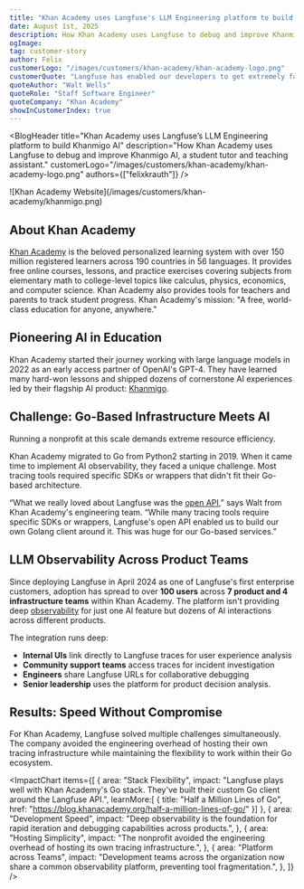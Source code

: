 ```yaml
---
title: "Khan Academy uses Langfuse's LLM Engineering platform to build Khanmigo AI"
date: August 1st, 2025
description: How Khan Academy uses Langfuse to debug and improve Khanmigo AI, a student tutor and teaching assistant.
ogImage: 
tag: customer-story
author: Felix
customerLogo: "/images/customers/khan-academy/khan-academy-logo.png"
customerQuote: "Langfuse has enabled our developers to get extremely fast feedback. It's fundamental to how our developers understand their AI implementations."
quoteAuthor: "Walt Wells"
quoteRole: "Staff Software Engineer"
quoteCompany: "Khan Academy"
showInCustomerIndex: true
---
```



<BlogHeader
  title="Khan Academy uses Langfuse’s LLM Engineering platform to build Khanmigo AI"
  description="How Khan Academy uses Langfuse to debug and improve Khanmigo AI, a student tutor and teaching assistant."
  customerLogo="/images/customers/khan-academy/khan-academy-logo.png"
  authors={["felixkrauth"]}
/>

<Frame fullWidth>
  ![Khan Academy Website](/images/customers/khan-academy/khanmigo.png)
</Frame>

## About Khan Academy
[Khan Academy](https://www.khanacademy.org/) is the beloved personalized learning system with over 150 million registered learners across 190 countries in 56 languages. It provides free online courses, lessons, and practice exercises covering subjects from elementary math to college-level topics like calculus, physics, economics, and computer science. Khan Academy also provides tools for teachers and parents to track student progress. Khan Academy's mission: "A free, world-class education for anyone, anywhere."

## Pioneering AI in Education

Khan Academy started their journey working with large language models in 2022 as an early access partner of OpenAI's GPT-4. They have learned many hard-won lessons and shipped dozens of cornerstone AI experiences led by their flagship AI product: [Khanmigo](https://www.khanmigo.ai/). 

## Challenge: Go-Based Infrastructure Meets AI
Running a nonprofit at this scale demands extreme resource efficiency.

Khan Academy migrated to Go from Python2 starting in 2019. When it came time to implement AI observability, they faced a unique challenge. Most tracing tools required specific SDKs or wrappers that didn't fit their Go-based architecture.

“What we really loved about Langfuse was the [open API](/docs/api-and-data-platform/features/public-api),” says Walt from Khan Academy's engineering team. “While many tracing tools require specific SDKs or wrappers, Langfuse's open API enabled us to build our own Golang client around it. This was huge for our Go-based services.”

## LLM Observability Across Product Teams

Since deploying Langfuse in April 2024 as one of Langfuse's first enterprise customers, adoption has spread to over **100 users** across **7 product and 4 infrastructure teams** within Khan Academy. The platform isn't providing deep [observability](/docs/observability/overview) for just one AI feature but dozens of AI interactions across different products.

<CustomerQuote
  quote="Langfuse has really enabled our developers to get extremely fast feedback. When building and deploying features, we can quickly watch how those experiences are going. Langfuse is fundamental to how our developers understand their AI implementations."
  name="Walt Wells"
  role="Staff Software Engineer / ML & Data Infrastructure"
  company="Khan Academy"
  image="/images/customers/khan-academy/walt-wells.jpeg"
/>

The integration runs deep:
- **Internal UIs** link directly to Langfuse traces for user experience analysis
- **Community support teams** access traces for incident investigation
- **Engineers** share Langfuse URLs for collaborative debugging
- **Senior leadership** uses the platform for product decision analysis.

## Results: Speed Without Compromise

For Khan Academy, Langfuse solved multiple challenges simultaneously. The company avoided the engineering overhead of hosting their own tracing infrastructure while maintaining the flexibility to work within their Go ecosystem.

<ImpactChart
  items={[
    {
      area: "Stack Flexibility",
      impact:
        "Langfuse plays well with Khan Academy's Go stack. They've built their custom Go client around the Langfuse API.",
      learnMore:[
        {
          title: "Half a Million Lines of Go",
          href: "https://blog.khanacademy.org/half-a-million-lines-of-go/"
        }]
    },
    {
      area: "Development Speed",
      impact:
        "Deep observability is the foundation for rapid iteration and debugging capabilities across products.",
    },
    {
      area: "Hosting Simplicity",
      impact:
        "The nonprofit avoided the engineering overhead of hosting its own tracing infrastructure.",
    },
    {
      area: "Platform across Teams",
      impact:
        "Development teams across the organization now share a common observability platform, preventing tool fragmentation.",
    },
  ]}
/>

<CustomerQuote
  quote="In early 2024, Langfuse was a big bet for us, and we've been overwhelmingly happy with that bet. Everything about choosing Langfuse has paid off in spades."
  name="Walt Wells"
  role="Staff Software Engineer / ML & Data Infrastructure"
  company="Khan Academy"
  image="/images/customers/khan-academy/walt-wells.jpeg"
/>





